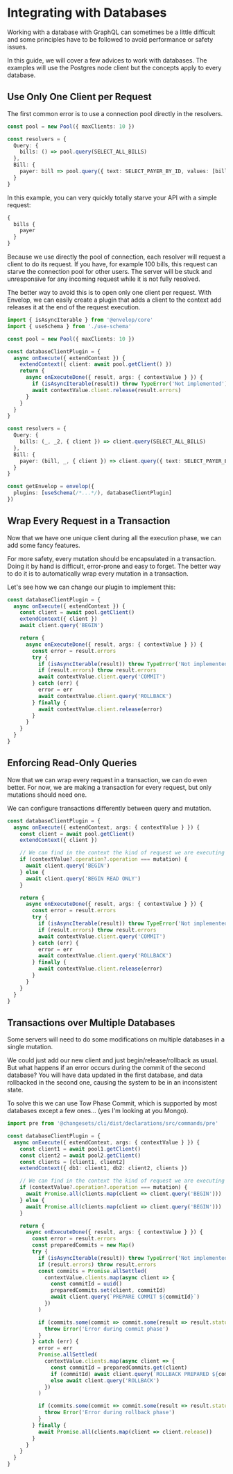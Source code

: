 # Integrating with Databases

Working with a database with GraphQL can sometimes be a little difficult and some principles have to be followed
to avoid performance or safety issues.

In this guide, we will cover a few advices to work with databases. The examples will use the Postgres node client but the concepts apply to every database.

## Use Only One Client per Request

The first common error is to use a connection pool directly in the resolvers.

```ts
const pool = new Pool({ maxClients: 10 })

const resolvers = {
  Query: {
    bills: () => pool.query(SELECT_ALL_BILLS)
  },
  Bill: {
    payer: bill => pool.query({ text: SELECT_PAYER_BY_ID, values: [bill.payer_id] })
  }
}
```

In this example, you can very quickly totally starve your API with a simple request:

```graphql
{
  bills {
    payer
  }
}
```

Because we use directly the pool of connection, each resolver will request a client to do its request.
If you have, for example 100 bills, this request can starve the connection pool for other users.
The server will be stuck and unresponsive for any incoming request while it is not fully resolved.

The better way to avoid this is to open only one client per request. With Envelop, we can easily create
a plugin that adds a client to the context add releases it at the end of the request execution.

```ts
import { isAsyncIterable } from '@envelop/core'
import { useSchema } from './use-schema'

const pool = new Pool({ maxClients: 10 })

const databaseClientPlugin = {
  async onExecute({ extendContext }) {
    extendContext({ client: await pool.getClient() })
    return {
      async onExecuteDone({ result, args: { contextValue } }) {
        if (isAsyncIterable(result)) throw TypeError('Not implemented')
        await contextValue.client.release(result.errors)
      }
    }
  }
}

const resolvers = {
  Query: {
    bills: (_, _2, { client }) => client.query(SELECT_ALL_BILLS)
  },
  Bill: {
    payer: (bill, _, { client }) => client.query({ text: SELECT_PAYER_BY_ID, values: [bill.payer_id] })
  }
}

const getEnvelop = envelop({
  plugins: [useSchema(/*...*/), databaseClientPlugin]
})
```

## Wrap Every Request in a Transaction

Now that we have one unique client during all the execution phase, we can add some fancy features.

For more safety, every mutation should be encapsulated in a transaction. Doing it by hand is difficult,
error-prone and easy to forget. The better way to do it is to automatically wrap every mutation in a transaction.

Let's see how we can change our plugin to implement this:

```ts
const databaseClientPlugin = {
  async onExecute({ extendContext }) {
    const client = await pool.getClient()
    extendContext({ client })
    await client.query('BEGIN')

    return {
      async onExecuteDone({ result, args: { contextValue } }) {
        const error = result.errors
        try {
          if (isAsyncIterable(result)) throw TypeError('Not implemented')
          if (result.errors) throw result.errors
          await contextValue.client.query('COMMIT')
        } catch (err) {
          error = err
          await contextValue.client.query('ROLLBACK')
        } finally {
          await contextValue.client.release(error)
        }
      }
    }
  }
}
```

## Enforcing Read-Only Queries

Now that we can wrap every request in a transaction, we can do even better.
For now, we are making a transaction for every request, but only mutations should need one.

We can configure transactions differently between query and mutation.

```ts
const databaseClientPlugin = {
  async onExecute({ extendContext, args: { contextValue } }) {
    const client = await pool.getClient()
    extendContext({ client })

    // We can find in the context the kind of request we are executing
    if (contextValue?.operation?.operation === mutation) {
      await client.query('BEGIN')
    } else {
      await client.query('BEGIN READ ONLY')
    }

    return {
      async onExecuteDone({ result, args: { contextValue } }) {
        const error = result.errors
        try {
          if (isAsyncIterable(result)) throw TypeError('Not implemented')
          if (result.errors) throw result.errors
          await contextValue.client.query('COMMIT')
        } catch (err) {
          error = err
          await contextValue.client.query('ROLLBACK')
        } finally {
          await contextValue.client.release(error)
        }
      }
    }
  }
}
```

## Transactions over Multiple Databases

Some servers will need to do some modifications on multiple databases in a single mutation.

We could just add our new client and just begin/release/rollback as usual. But what happens if an error occurs
during the commit of the second database? You will have data updated in the first database, and data rollbacked
in the second one, causing the system to be in an inconsistent state.

To solve this we can use Tow Phase Commit, which is supported by most databases except a few ones...
(yes I'm looking at you Mongo).

```ts
import pre from '@changesets/cli/dist/declarations/src/commands/pre'

const databaseClientPlugin = {
  async onExecute({ extendContext, args: { contextValue } }) {
    const client1 = await pool1.getClient()
    const client2 = await pool2.getClient()
    const clients = [client1, client2]
    extendContext({ db1: client1, db2: client2, clients })

    // We can find in the context the kind of request we are executing
    if (contextValue?.operation?.operation === mutation) {
      await Promise.all(clients.map(client => client.query('BEGIN')))
    } else {
      await Promise.all(clients.map(client => client.query('BEGIN')))
    }

    return {
      async onExecuteDone({ result, args: { contextValue } }) {
        const error = result.errors
        const preparedCommits = new Map()
        try {
          if (isAsyncIterable(result)) throw TypeError('Not implemented')
          if (result.errors) throw result.errors
          const commits = Promise.allSettled(
            contextValue.clients.map(async client => {
              const commitId = uuid()
              preparedCommits.set(client, commitId)
              await client.query(`PREPARE COMMIT ${commitId}`)
            })
          )

          if (commits.some(commit => commit.some(result => result.status === 'rejected'))) {
            throw Error('Error during commit phase')
          }
        } catch (err) {
          error = err
          Promise.allSettled(
            contextValue.clients.map(async client => {
              const commitId = preparedCommits.get(client)
              if (commitId) await client.query(`ROLLBACK PREPARED ${commitId}`)
              else await client.query('ROLLBACK')
            })
          )

          if (commits.some(commit => commit.some(result => result.status === 'rejected'))) {
            throw Error('Error during rollback phase')
          }
        } finally {
          await Promise.all(clients.map(client => client.release))
        }
      }
    }
  }
}
```
